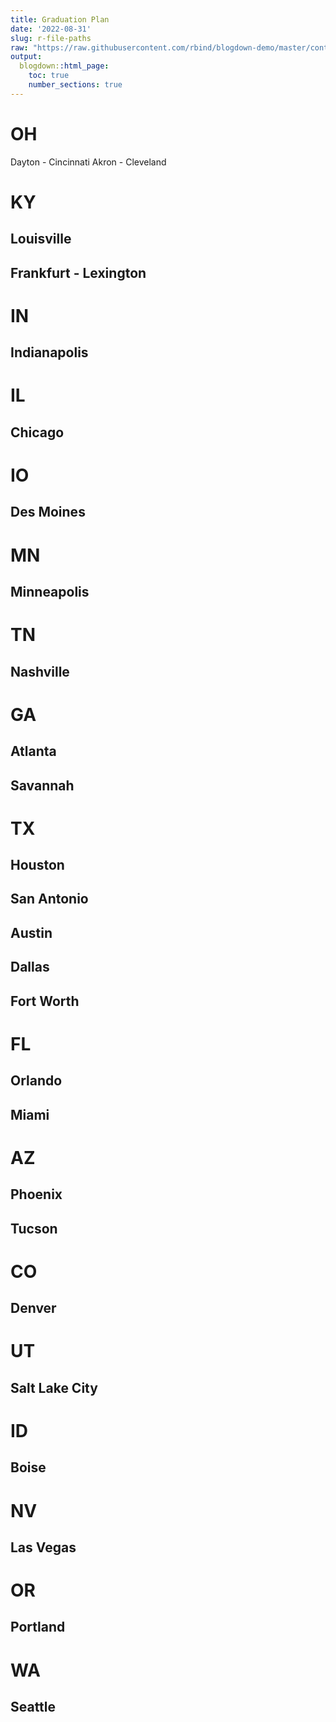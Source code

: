 ```yaml
---
title: Graduation Plan
date: '2022-08-31'
slug: r-file-paths
raw: "https://raw.githubusercontent.com/rbind/blogdown-demo/master/content/post/2022-08-31-graduation-plan.Rmd"
output:
  blogdown::html_page:
    toc: true
    number_sections: true
---
```


# OH
Dayton - Cincinnati
Akron - Cleveland

# KY

## Louisville

## Frankfurt - Lexington


# IN

## Indianapolis


# IL

## Chicago


# IO

## Des Moines


# MN

## Minneapolis


# TN

## Nashville


# GA

## Atlanta

## Savannah


# TX

## Houston

## San Antonio

## Austin

## Dallas

## Fort Worth


# FL

## Orlando

## Miami


# AZ

## Phoenix

## Tucson


# CO

## Denver


# UT

## Salt Lake City


# ID

## Boise


# NV

## Las Vegas


# OR

## Portland


# WA

## Seattle
